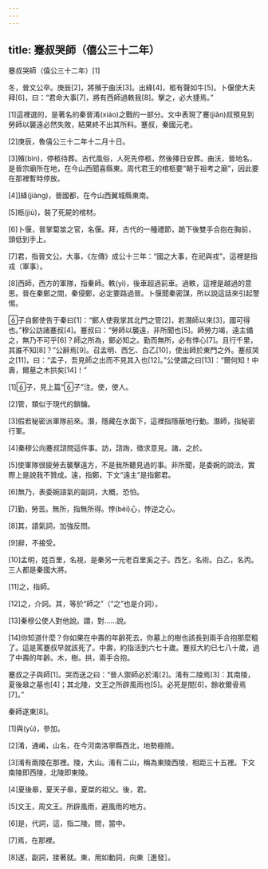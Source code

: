 ```yaml
---
---
---
```

title: 蹇叔哭師（僖公三十二年）
---




蹇叔哭師（僖公三十二年）[1]

冬，晉文公卒。庚辰[2]，將殯于曲沃[3]。出絳[4]，柩有聲如牛[5]。卜偃使大夫拜[6]，曰：“君命大事[7]，將有西師過軼我[8]。擊之，必大捷焉。”

[1]這裡選的，是著名的秦晉淆(xiáo)之戰的一部分。文中表現了蹇(jiǎn)叔預見到勞師以襲遠必然失敗，結果終不出其所料。蹇叔，秦國元老。

[2]庚辰，魯僖公三十二年十二月十日。

[3]殯(bìn)，停柩待葬。古代風俗，人死先停柩，然後擇日安葬。曲沃，晉地名，是晉宗廟所在地，在今山西聞喜縣東。周代君王的棺柩要“朝于祖考之廟”，因此要在那裡暫時停放。

[4]]絳(jiàng)，晉國都，在今山西翼城縣東南。

[5]柩(jiù)，裝了死屍的棺材。

[6]卜偃，晉掌蔔筮之官，名偃。拜，古代的一種禮節，跪下後雙手合抱在胸前，頭低到手上。

[7]君，指晉文公。大事，《左傳》成公十三年：“國之大事，在祀與戎”。這裡是指戎（軍事）。

[8]西師，西方的軍隊，指秦師。軼(yì)，後車超過前車。過軼，這裡是越過的意思。晉在秦鄭之間，秦侵鄭，必定要路過晉。卜偃聞秦密謀，所以說這話來引起警惕。

子自鄭使告于秦曰[1]：“鄭人使我掌其北門之管[2]，若潛師以來[3]，國可得也。”穆公訪諸蹇叔[4]。蹇叔曰：“勞師以襲遠，非所聞也[5]。師勞力竭，遠主備之，無乃不可乎[6]？師之所為，鄭必知之。勤而無所，必有悖心[7]。且行千里，其誰不知[8]？”公辭焉[9]。召孟明、西乞、白乙[10]，使出師於東門之外。蹇叔哭之[11]，曰：“孟子，吾見師之出而不見其入也[12]。”公使謂之曰[13]：“爾何知！中壽，爾墓之木拱矣[14]！”

[1]子，見上篇“子”注。使，使人。

[2]管，類似于現代的鎖鑰。

[3]假若秘密派軍隊前來。潛，隱藏在水面下，這裡指隱蔽地行動。潛師，指秘密行軍。

[4]秦穆公向蹇叔諮問這件事。訪，諮詢，徵求意見。諸，之於。

[5]使軍隊很疲勞去襲擊遠方，不是我所聽見過的事。非所聞，是委婉的說法，實際上是說我不贊成。遠，指鄭，下文“遠主”是指鄭君。

[6]無乃，表委婉語氣的副詞，大概，恐怕。

[7]勤，勞苦。無所，指無所得。悖(bèi)心，悖逆之心。

[8]其，語氣詞，加強反問。

[9]辭，不接受。

[10]孟明，姓百里，名視，是秦另一元老百里奚之子。西乞，名術。白乙，名丙。三人都是秦國大將。

[11]之，指師。

[12]之，介詞。其，等於“師之”（“之”也是介詞）。

[13]秦穆公使人對他說。謂，對……說。

[14]你知道什麼？你如果在中壽的年齡死去，你墓上的樹也該長到兩手合抱那麼粗了。這是罵蹇叔早就該死了。中壽，約指活到六七十歲。蹇叔大約已七八十歲，過了中壽的年齡。木，樹。拱，兩手合抱。

蹇叔之子與師[1]。哭而送之曰：“晉人禦師必於淆[2]。淆有二陵焉[3]：其南陵，夏後皋之墓也[4]；其北陵，文王之所辟風雨也[5]。必死是間[6]，餘收爾骨焉[7]。”

秦師遂東[8]。

[1]與(yù)，參加。

[2]淆，通崤，山名，在今河南洛寧縣西北，地勢極險。

[3]淆有兩陵在那裡。陵，大山。淆有二山，稱為東陵西陵，相距三十五裡。下文南陵即西陵，北陵即東陵。

[4]夏後皋，夏天子皋，夏桀的祖父。後，君。

[5]文王，周文王。所辟風雨，避風雨的地方。

[6]是，代詞，這，指二陵。間，當中。

[7]焉，在那裡。

[8]遂，副詞，接著就。東，用如動詞，向東［進發］。